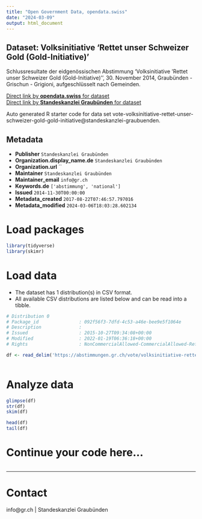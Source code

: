 ```yaml
---
title: "Open Government Data, opendata.swiss"
date: "2024-03-09"
output: html_document
---
```


## Dataset: Volksinitiative 'Rettet unser Schweizer Gold (Gold-Initiative)'

Schlussresultate der eidgenössischen Abstimmung 'Volksinitiative 'Rettet unser Schweizer Gold (Gold-Initiative)'', 30. November 2014, Graubünden - Grischun - Grigioni, aufgeschlüsselt nach Gemeinden.

[Direct link by **opendata.swiss** for dataset](https://opendata.swiss/de/dataset/volksinitiative-rettet-unser-schweizer-gold-gold-initiative)<br>
[Direct link by **Standeskanzlei Graubünden** for dataset](https://abstimmungen.gr.ch/vote/volksinitiative-rettet-unser-schweizer-gold-gold-initiative/data)

Auto generated R starter code for data set vote-volksinitiative-rettet-unser-schweizer-gold-gold-initiative@standeskanzlei-graubuenden.

## Metadata

- **Publisher** `Standeskanzlei Graubünden`
- **Organization.display_name.de** `Standeskanzlei Graubünden`
- **Organization.url** ``
- **Maintainer** `Standeskanzlei Graubünden`
- **Maintainer_email** `info@gr.ch`
- **Keywords.de** `['abstimmung', 'national']`
- **Issued** `2014-11-30T00:00:00`
- **Metadata_created** `2017-08-22T07:46:57.797016`
- **Metadata_modified** `2024-03-06T18:03:28.602134`


# Load packages

```r

library(tidyverse)
library(skimr)

```

# Load data

-   The dataset has 1 distribution(s) in CSV format.
-   All available CSV distributions are listed below and can be read into a tibble.

```r

# Distribution 0
# Package_id               : 092f56f3-7dfd-4c53-a46e-bee9e5f1064e
# Description              : 
# Issued                   : 2015-10-27T09:34:08+00:00
# Modified                 : 2022-01-19T06:36:18+00:00
# Rights                   : NonCommercialAllowed-CommercialAllowed-ReferenceRequired

df <- read_delim('https://abstimmungen.gr.ch/vote/volksinitiative-rettet-unser-schweizer-gold-gold-initiative/data-csv')



```

# Analyze data

```r

glimpse(df)
str(df)
skim(df)

head(df)
tail(df)

```

# Continue your code here...

```r

```

------------------------------------------------------------------------

# Contact

info@gr.ch | Standeskanzlei Graubünden
